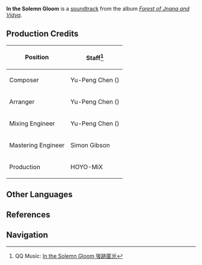 {{Soundtrack Infobox
|title          =
|image          = Forest of Jnana and Vidya.png
|album          = Forest of Jnana and Vidya
|disc           = 2
|number         = 60
|featured       =
|featured2      =
|featured3      =
|featured_disc  =
|featured_disc2 =
|featured_disc3 =
|youtube_id     = YTUc9nsLp_w
|spotify_id     = 4lYvm1rrSRduOgBL5p1UTJ
|played_in      = Devantaka Mountain
|during         = [[Devantaka Mountain]] (Night)
|domain         =
|previous       = Lonely Star's Longing
|next           = Faith in the Percept
}}
'''In the Solemn Gloom''' is a [[soundtrack]] from the album ''[[Forest of Jnana and Vidya]]''.

==Production Credits==
{| class="wikitable" style="text-align:left; height:0.5em"
! Position
! Staff<ref>QQ Music: [https://y.qq.com/n/ryqq/songDetail/003YgF4L3b7xWa In the Solemn Gloom 弢跡匿光]</ref>
|-
! Composer
| Yu-Peng Chen ({{zh|陈致逸}})
|-
! Arranger
| Yu-Peng Chen ({{zh|陈致逸}})
|-
! Mixing Engineer
| Yu-Peng Chen ({{zh|陈致逸}})
|-
! Mastering Engineer
| Simon Gibson
|-
! Production
| HOYO-MiX
|}
<!--
==Videos==
<gallery hideaddbutton="true" captionalign="center">
</gallery>

==Trivia==
-->
==Other Languages==
{{Other Languages
|en      = In the Solemn Gloom
|zhs     = 弢跡匿光
|zhs_rm  = Tāojì-nìguāng
|zht     = 弢跡匿光
|zht_rm  = Tāojī-nìguāng
|zh_tl   = 
|ja      = 隠された光の足跡
|ja_rm   = Kakusareta Hikari no Ashiato
|ja_tl   = 
|tr      = 
|tr_tl   = 
|it      = 
|it_tl   = 
}}

==References==
{{Reflist}}

==Navigation==
{{Soundtrack Navbox|Forest of Jnana and Vidya}}